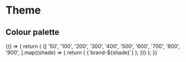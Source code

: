 
<Meta title="Theme" component={Box} />

# Theme

## Colour palette

<Canvas>
  <Story name="colours">
    {() => {
      return (
        <Flex direction="row" align="center" justify="left" wrap="wrap">
          <Flex direction="column" align="center" justify="left" mr={5}>
            {[
              '50',
              '100',
              '200',
              '300',
              '400',
              '500',
              '600',
              '700',
              '800',
              '900',
            ].map((shade) => {
              return (
                <Flex
                  direction="row"
                  align="center"
                  justify="space-between"
                  key={`brand-${shade}`}
                >
                  <Box
                    bg={`brand.${shade}`}
                    h={50}
                    w={50}
                    mr={3}
                    mb={3}
                    borderRadius={50}
                    borderWidth={1}
                    borderStyle="solid"
                    borderColor="gray.500"
                  />
                  <Box w={100}>{`brand-${shade}`}</Box>
                </Flex>
              );
            })}
          </Flex>
        </Flex>
      );
    }}
  </Story>
</Canvas>

<ArgsTable story="colours" />
